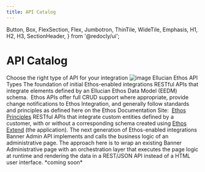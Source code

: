 ```yaml
---
title: API Catalog
---
```



  Button,
  Box,
  FlexSection,
  Flex,
  Jumbotron,
  ThinTile,
  WideTile,
  Emphasis,
  H1,
  H2,
  H3,
  SectionHeader,
} from '@redocly/ui';



<Jumbotron pb="3.5em" flexDirection="column" alignItems="center" parallaxEffect="true">
    <H1>API Catalog</H1>
</Jumbotron>
<SectionHeader>
    <Emphasis>Choose the right type of API for your integration</Emphasis>
</SectionHeader>
<Flex flexDirection="column" alignItems="center">
    <img src={buildEthosIntegration} alt='image' />
</Flex>
<SectionHeader>
    <Emphasis>Ellucian Ethos API Types</Emphasis>
</SectionHeader>
<FlexSection justifyContent="space-around" flexWrap="wrap">
    <WideTile to="/openapi/banner-academic-catalogs/" header="Data Model APIs" textAlign="center">
        The foundation of initial Ethos-enabled integrations
    </WideTile>
</FlexSection>
<FlexSection justifyContent="space-around" flexWrap="wrap">
    <WideTile to="" header="Ethos" disableArrow="true" textAlign="center">
        RESTful APIs that integrate elements defined by an Ellucian Ethos Data Model (EEDM) schema.  Ethos APIs offer full CRUD support where appropriate, provide change notifications to Ethos Integration, and generally follow standards and principles as defined here on the Ethos Documentation Site:  <a href="https://resources.elluciancloud.com/bundle/ethos_integration_lrn_getstarted/page/c_define_fundamentals.html%20%22Ethos%20Principles%22\">Ethos Principles</a>
    </WideTile>
    <WideTile to="" header="Spec-Based" disableArrow="true" textAlign="center">
        RESTful APIs that integrate custom entities defined by a customer, with or without a corresponding schema created using <a href="https://resources.elluciancloud.com/bundle/ethos_extend_lrn_get_started/page/c_about_ellucian_ethos_extend.html">Ethos Extend</a> (the application).
    </WideTile>
</FlexSection>
<FlexSection justifyContent="space-around" flexWrap="wrap">
    <WideTile to="/openapi/business/admission-application-checklist/" header="Business APIs" textAlign="center">
        The next generation of Ethos-enabled integrations
    </WideTile>
</FlexSection>
<FlexSection justifyContent="space-around" flexWrap="wrap">
    <WideTile to="" header="Banner Business APIs" disableArrow="true" textAlign="center">
        Banner Admin API implements and calls the business logic of an administrative page.  The approach here is to wrap an existing Banner Administrative page with an orchestration layer that executes the page logic at runtime and rendering the data in a REST/JSON API instead of a HTML user interface.
    </WideTile>
    <WideTile to="" header="Colleague Business APIs" disableArrow="true" textAlign="center">
        *coming soon*
    </WideTile>
</FlexSection>